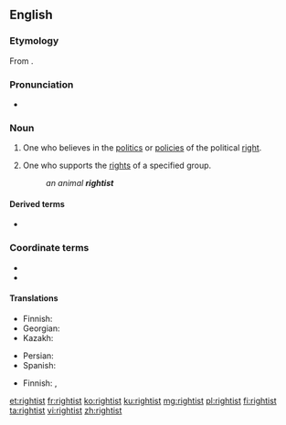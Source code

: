 ==English==

===Etymology===
From {{suffix|right|ist|lang=en}}.

===Pronunciation===
* {{IPA|/ˈɹaɪtɪst/|lang=en}}

===Noun===
{{en-noun}}

# One who believes in the [[politics]] or [[policy|policies]] of the political [[right]].
# {{lb|en|in combination}} One who supports the [[right]]s of a specified group.
#: ''an animal '''rightist'''''

====Derived terms====
* {{l|en|far-rightist}}

===Coordinate terms===
* {{l|en|centrist}}
* {{l|en|leftist}}

====Translations====
{{trans-top|supporter of the political right}}
* Finnish: {{t+|fi|oikeistolainen}}
* Georgian: {{t|ka|მემარჯვენე|sc=Geor}}
* Kazakh: {{t|kk|оңшыл|sc=Cyrl}}
{{trans-mid}}
* Persian: {{t|fa|راست‌گرا|tr=râst-garâ}}
* Spanish: {{t+|es|derechista|m|f}}
{{trans-bottom}}

{{trans-top|supporter of the rights of a group}}
* Finnish: {{t|fi|[[oikeuksien]] [[puolustaja]]}}, {{t|fi|[[oikeus]][[aktivisti]]}}
{{trans-mid}}
{{trans-bottom}}

[[et:rightist]]
[[fr:rightist]]
[[ko:rightist]]
[[ku:rightist]]
[[mg:rightist]]
[[pl:rightist]]
[[fi:rightist]]
[[ta:rightist]]
[[vi:rightist]]
[[zh:rightist]]